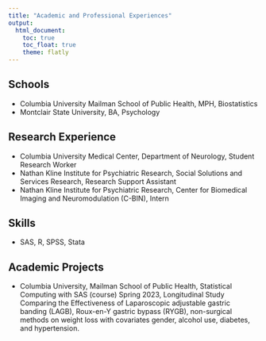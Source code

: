 ```yaml
---
title: "Academic and Professional Experiences"
output: 
  html_document:
    toc: true
    toc_float: true
    theme: flatly
---
```



## **Schools** 
- Columbia University Mailman School of Public Health, MPH, Biostatistics
- Montclair State University, BA, Psychology

## **Research Experience**
- Columbia University Medical Center, Department of Neurology, Student Research Worker
- Nathan Kline Institute for Psychiatric Research, Social Solutions and Services Research, Research Support Assistant 
- Nathan Kline Institute for Psychiatric Research, Center for Biomedical Imaging and Neuromodulation (C-BIN), Intern

## **Skills**
- SAS, R, SPSS, Stata

## **Academic Projects**
- Columbia University, Mailman School of Public Health, Statistical Computing with SAS (course) Spring 2023, Longitudinal Study Comparing the Effectiveness of Laparoscopic adjustable gastric banding (LAGB), Roux-en-Y gastric bypass (RYGB), non-surgical methods on weight loss with covariates gender, alcohol use, diabetes, and hypertension.






